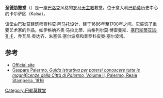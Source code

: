 {{Infobox religious building
| building_name         = 圣德肋撒堂
| native_name           = Chiesa di Santa Teresa alla Kalsa 
| image                 = Walk in Palermo's streets (3766892234).jpg
| caption               =立面
| location              = 意大利[[巴勒莫|巴勒莫]]
| coordinates           = {{coord|38|06|56.88|N|13|22|21.72|E|display=inline,title}}
| religious_affiliation = [[罗马天主教|罗马天主教]]
| rite                  = [[罗马礼|罗马礼]]
| province              = [[天主教巴勒莫总教区|天主教巴勒莫总教区]]
| district              =
| consecration_year     = 1711
| architect             = 贾科莫·阿马托
| architecture_style    = [[西西里巴洛克|西西里巴洛克]]
| groundbreaking        = 1686
| year_completed        = 1700
}}
'''圣德肋撒堂'''（{{lang-it|Chiesa di Santa Teres alla Kalsa}}）是一座[[巴洛克|巴洛克]]风格的[[罗马天主教|罗马天主教]]教堂，位于意大利[[巴勒莫|巴勒莫]]历史中心的卡尔萨区（Kalsa）。

该堂由巴勒莫建筑师贾科莫·阿马托设计，建于1686年至1700年之间。它装饰了重要艺术家的作品，如伊格纳齐奥·马拉比蒂、古格列尔莫·博雷曼斯、[[塞巴斯蒂亚诺·孔卡|塞巴斯蒂亚诺·孔卡]]、乔瓦尼·奥达齐、朱塞佩·塞尔波塔和普罗科皮奥·塞尔波塔。

== 参考 ==
* [http://www.santateresaallakalsa.com/ Official site] {{Wayback|url=http://www.santateresaallakalsa.com/ |date=20201029103550 }}
* [https://books.google.it/books?id=tlsUAAAAQAAJ&printsec=frontcover&hl=it&source=gbs_ge_summary_r&cad=0 Gaspare Palermo, ''Guida istruttiva per potersi conoscere tutte le magnificenze della Città di Palermo'', Volume II, Palermo, Reale Stamperia, 1816] {{Wayback|url=https://books.google.it/books?id=tlsUAAAAQAAJ&printsec=frontcover&hl=it&source=gbs_ge_summary_r&cad=0 |date=20201027211744 }}

[[Category:巴勒莫教堂|Category:巴勒莫教堂]]
{{church-stub}}